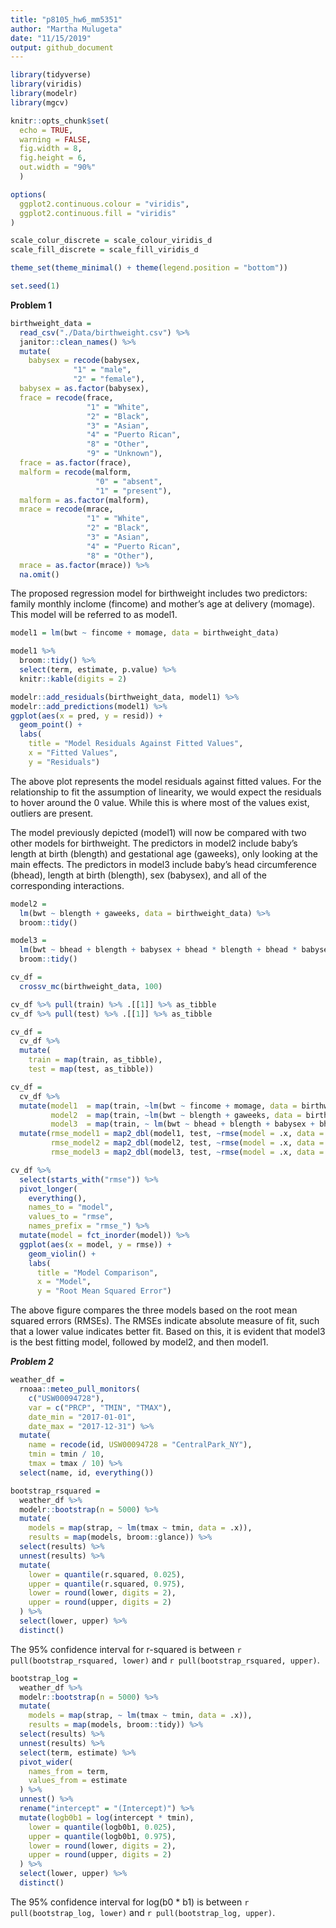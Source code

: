 ```yaml
---
title: "p8105_hw6_mm5351"
author: "Martha Mulugeta"
date: "11/15/2019"
output: github_document
---
```


```r
library(tidyverse)
library(viridis)
library(modelr)
library(mgcv)

knitr::opts_chunk$set(
  echo = TRUE,
  warning = FALSE,
  fig.width = 8,
  fig.height = 6,
  out.width = "90%"
  )

options(
  ggplot2.continuous.colour = "viridis",
  ggplot2.continuous.fill = "viridis"
)

scale_colur_discrete = scale_colour_viridis_d
scale_fill_discrete = scale_fill_viridis_d

theme_set(theme_minimal() + theme(legend.position = "bottom"))

set.seed(1)
```

**Problem 1**
```r
birthweight_data = 
  read_csv("./Data/birthweight.csv") %>% 
  janitor::clean_names() %>% 
  mutate(
    babysex = recode(babysex, 
              "1" = "male", 
              "2" = "female"),
  babysex = as.factor(babysex),
  frace = recode(frace,
                 "1" = "White",
                 "2" = "Black",
                 "3" = "Asian",
                 "4" = "Puerto Rican",
                 "8" = "Other",
                 "9" = "Unknown"),
  frace = as.factor(frace),
  malform = recode(malform,
                   "0" = "absent",
                   "1" = "present"),
  malform = as.factor(malform),
  mrace = recode(mrace,
                 "1" = "White",
                 "2" = "Black",
                 "3" = "Asian",
                 "4" = "Puerto Rican",
                 "8" = "Other"),
  mrace = as.factor(mrace)) %>% 
  na.omit()
```
The proposed regression model for birthweight includes two predictors: family monthly inclome (fincome) and mother's age at delivery (momage). This model will be referred to as model1. 

```r
model1 = lm(bwt ~ fincome + momage, data = birthweight_data) 

model1 %>% 
  broom::tidy() %>% 
  select(term, estimate, p.value) %>% 
  knitr::kable(digits = 2)

modelr::add_residuals(birthweight_data, model1) %>% 
modelr::add_predictions(model1) %>% 
ggplot(aes(x = pred, y = resid)) +
  geom_point() +
  labs(
    title = "Model Residuals Against Fitted Values",
    x = "Fitted Values",
    y = "Residuals")
```

The above plot represents the model residuals against fitted values. For the relationship to fit the assumption of linearity, we would expect the residuals to hover around the 0 value. While this is where most of the values exist, outliers are present.

The model previously depicted (model1) will now be compared with two other models for birthweight. The predictors in model2 include baby's length at birth (blength) and gestational age (gaweeks), only looking at the main effects. The predictors in model3 include baby's head circumference (bhead), length at birth (blength), sex (babysex), and all  of the corresponding interactions. 

```r
model2 = 
  lm(bwt ~ blength + gaweeks, data = birthweight_data) %>% 
  broom::tidy()

model3 = 
  lm(bwt ~ bhead + blength + babysex + bhead * blength + bhead * babysex + blength * babysex + bhead * blength * babysex, data = birthweight_data) %>% 
  broom::tidy()
```

```r
cv_df = 
  crossv_mc(birthweight_data, 100)

cv_df %>% pull(train) %>% .[[1]] %>% as_tibble
cv_df %>% pull(test) %>% .[[1]] %>% as_tibble

cv_df =
  cv_df %>% 
  mutate(
    train = map(train, as_tibble),
    test = map(test, as_tibble))

cv_df = 
  cv_df %>% 
  mutate(model1  = map(train, ~lm(bwt ~ fincome + momage, data = birthweight_data)),
         model2  = map(train, ~lm(bwt ~ blength + gaweeks, data = birthweight_data)),
         model3  = map(train, ~ lm(bwt ~ bhead + blength + babysex + bhead * blength + bhead * babysex + blength * babysex + bhead * blength * babysex, data = birthweight_data))) %>% 
  mutate(rmse_model1 = map2_dbl(model1, test, ~rmse(model = .x, data = .y)),
         rmse_model2 = map2_dbl(model2, test, ~rmse(model = .x, data = .y)),
         rmse_model3 = map2_dbl(model3, test, ~rmse(model = .x, data = .y)))
```

```r
cv_df %>% 
  select(starts_with("rmse")) %>% 
  pivot_longer(
    everything(),
    names_to = "model", 
    values_to = "rmse",
    names_prefix = "rmse_") %>% 
  mutate(model = fct_inorder(model)) %>% 
  ggplot(aes(x = model, y = rmse)) + 
    geom_violin() +
    labs(
      title = "Model Comparison",
      x = "Model",
      y = "Root Mean Squared Error")
```

The above figure compares the three models based on the root mean squared errors (RMSEs). The RMSEs indicate absolute measure of fit, such that a lower value indicates better fit. Based on this, it is evident that model3 is the best fitting model, followed by model2, and then model1. 

***Problem 2***
```r
weather_df = 
  rnoaa::meteo_pull_monitors(
    c("USW00094728"),
    var = c("PRCP", "TMIN", "TMAX"), 
    date_min = "2017-01-01",
    date_max = "2017-12-31") %>%
  mutate(
    name = recode(id, USW00094728 = "CentralPark_NY"),
    tmin = tmin / 10,
    tmax = tmax / 10) %>%
  select(name, id, everything())
```

```r
bootstrap_rsquared = 
  weather_df %>%
  modelr::bootstrap(n = 5000) %>%
  mutate(
    models = map(strap, ~ lm(tmax ~ tmin, data = .x)),
    results = map(models, broom::glance)) %>% 
  select(results) %>% 
  unnest(results) %>% 
  mutate(
    lower = quantile(r.squared, 0.025),
    upper = quantile(r.squared, 0.975),
    lower = round(lower, digits = 2),
    upper = round(upper, digits = 2)
  ) %>% 
  select(lower, upper) %>% 
  distinct()
```

The 95% confidence interval for r-squared is between `r pull(bootstrap_rsquared, lower)` and `r pull(bootstrap_rsquared, upper)`.

```r
bootstrap_log = 
  weather_df %>%
  modelr::bootstrap(n = 5000) %>%
  mutate(
    models = map(strap, ~ lm(tmax ~ tmin, data = .x)),
    results = map(models, broom::tidy)) %>% 
  select(results) %>% 
  unnest(results) %>%
  select(term, estimate) %>% 
  pivot_wider(
    names_from = term,
    values_from = estimate
  ) %>% 
  unnest() %>% 
  rename("intercept" = "(Intercept)") %>% 
  mutate(logb0b1 = log(intercept * tmin),
    lower = quantile(logb0b1, 0.025),
    upper = quantile(logb0b1, 0.975), 
    lower = round(lower, digits = 2),
    upper = round(upper, digits = 2)
  ) %>% 
  select(lower, upper) %>% 
  distinct()
```

The 95% confidence interval for log(b0 * b1) is between `r pull(bootstrap_log, lower)` and `r pull(bootstrap_log, upper)`.


